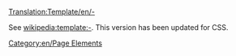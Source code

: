 [[Translation:Template/en/-]]
<div style="clear:both"></div>
<noinclude>

See [http://en.wikipedia.org/wiki/Template:- wikipedia:template:-].  This version has been updated for CSS.
[[Category:en/Page Elements]]</noinclude>